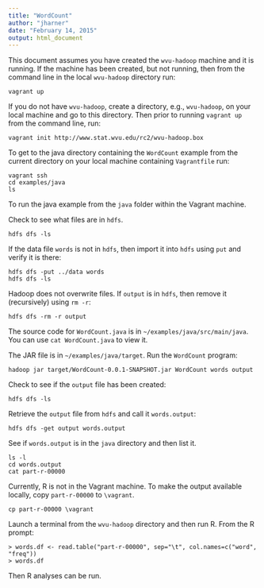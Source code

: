 ```yaml
---
title: "WordCount"
author: "jharner"
date: "February 14, 2015"
output: html_document
---
```


This document assumes you have created the `wvu-hadoop` machine and it is running. If the machine has been created, but not running, then from the command line in the local `wvu-hadoop` directory run:
```
vagrant up
```

If you do not have `wvu-hadoop`, create a directory, e.g., `wvu-hadoop`, on your local machine and go to this directory. Then prior to running `vagrant up` from the command line, run:
```
vagrant init http://www.stat.wvu.edu/rc2/wvu-hadoop.box
```

To get to the java directory containing the `WordCount` example from the current directory on your local machine containing `Vagrantfile` run:
```
vagrant ssh
cd examples/java
ls
```

To run the java example from the `java` folder within the Vagrant machine.

Check to see what files are in `hdfs`.
```
hdfs dfs -ls
```

If the data file `words` is not in `hdfs`, then import it into `hdfs` using `put` and verify it is there:
```
hdfs dfs -put ../data words
hdfs dfs -ls
```

Hadoop does not overwrite files. If `output` is in `hdfs`, then remove it (recursively) using `rm -r`:
```
hdfs dfs -rm -r output
```

The source code for `WordCount.java` is in `~/examples/java/src/main/java`. You can use `cat WordCount.java` to view it.

The JAR file is in `~/examples/java/target`. Run the `WordCount` program:
```
hadoop jar target/WordCount-0.0.1-SNAPSHOT.jar WordCount words output
```

Check to see if the `output` file has been created:
```
hdfs dfs -ls
```

Retrieve the `output` file from `hdfs` and call it `words.output`:
```
hdfs dfs -get output words.output
```

See if `words.output` is in the `java` directory and then list it.
```
ls -l  
cd words.output  
cat part-r-00000
```

Currently, R is not in the Vagrant machine. To make the output available locally, copy `part-r-00000` to `\vagrant`.
```
cp part-r-00000 \vagrant
```

Launch a terminal from the `wvu-hadoop` directory and then run R. From the R prompt:
```
> words.df <- read.table("part-r-00000", sep="\t", col.names=c("word", "freq"))
> words.df
```
Then R analyses can be run.


